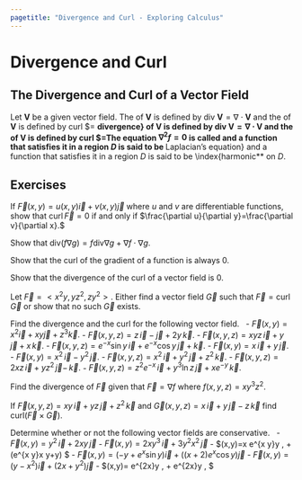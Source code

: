 ```yaml
---
pagetitle: "Divergence and Curl - Exploring Calculus"
---
```

# Divergence and Curl




## The Divergence and Curl of a Vector Field

::: {#def- } 

Let $\mathbf{V}$ be a given vector field. The \index{divergence} of $\mathbf{V}$ is defined by div $\mathbf{V}=\nabla \cdot \mathbf{V}$ and the \index{curl} of $\mathbf{V}$ is defined by curl $\mathbf{V}=\nabla \times \mathbf{V} **divergence} of $\mathbf{V}$ is defined by div $\mathbf{V}=\nabla \cdot \mathbf{V}$ and the \index{curl} of $\mathbf{V}$ is defined by curl $\mathbf{V}=\nabla \times \mathbf{V** $ where 
\[
\nabla =\frac{\partial }{\partial x}\mathbf{i}+\frac{\partial }{\partial y}\mathbf{j}+\frac{\partial }{\partial z}k\]
is the \index{del operator} **del operator** .
::: 

::: {#exm- } 

Find the divergence and curl of a constant vector field.
::: 

::: {.solution }
Let $\vec{V}=a  \vec{i}+b \vec{j}+c \vec{k}$ for constants $a,$ $b,$ and $c.$ Then 
\[
\Div  \vec{V}=\frac{\partial }{\partial x}(a)+\frac{\partial }{\partial y}(b)+\frac{\partial }{\partial z}(c)=\vec{0}\]
and 
\[
\Curl  \vec{V}=\left|
\begin{array}{cc}
 \begin{array}{c}
 \vec{i} \\
\begin{array}{c}
 \frac{\partial }{\partial x} \\
 a
\end{array}
\end{array}
 & 
\begin{array}{cc}
 \vec{j} & \vec{k} \\
\begin{array}{c}
 \frac{\partial }{\partial y} \\
 b
\end{array}
 & 
\begin{array}{c}
 \frac{\partial }{\partial z} \\
 c
\end{array}
\end{array}
\end{array}
\right|=0 \vec{i}-0 \vec{j}+0 \vec{k}=0.
\]
::: 

::: {#exm- } 

Find the divergence and curl of the vector field
\[
\vec{V}(x,y,z)=x z \vec{i}+x y z \vec{j}-y^2 \vec{k}.
\]
::: 

::: {.solution }
The divergence of $\mathbf{V}$ is 
\[
\Div \mathbf{V}=\nabla \cdot \mathbf{V}=\frac{\partial }{\partial x}(x z)+\frac{\partial }{\partial y}(x y z)+\frac{\partial }{\partial z}\left(-y^2\right)=z+x z.\]
and the curl of $\mathbf{V}$ is
\begin{align*}
& \Curl \mathbf{V} =\left|
\begin{array}{ccc}
\vec{i} &  \vec{j} & \vec{k} \\
\frac{\partial }{\partial x} & \frac{\partial }{\partial y}  & \frac{\partial }{\partial z} \\
 x z &  x y z &  -y^2
\end{array}
\right|
=\left[\frac{\partial }{\partial y}\left(-y^2\right)-\frac{\partial }{\partial z}(x y z)\right]\vec{i} 
\\ & \qquad \quad  \qquad 
-\left[\frac{\partial }{\partial x}\left(-y^2\right)-\frac{\partial }{\partial z}(x z)\right]\vec{j}+\left[\frac{\partial }{\partial x}(x y z)-\frac{\partial }{\partial y}(x z)\right]\vec{k} 
\\ & \qquad 
=(-2y-x y)\vec{i}-(0-x)\vec{j}+(y z-0)\vec{k} 
=-y(2+x) \vec{i}+x \vec{j}+y z \vec{k}. 
\end{align*}
::: 

::: {#thm- } [Properties of Divergence and Curl]
Let $\vec{U}$ and $\vec{V}$ be vector fields with component functions that have continuous first and second partial derivatives.
Then
\ 
\item 
$\mathrm{div} (c  \vec{U})= c \, \mathrm{div} \vec{U}$
\item 
$\mathrm{div} (\vec{U}+\vec{V})= \mathrm{div} \vec{U}+ \mathrm{div} \vec{V}$
\item 
$\mathrm{div} (f  \vec{U})= f \mathrm{div} \vec{U}+(\nabla f\cdot \vec{U})$
\item 
$\mathrm{div} (f\nabla g)=f \mathrm{div} \nabla g+\nabla  f \cdot  \nabla  g$
\item 
$\mathrm{curl} (c  \vec{U})= c \mathrm{curl} \vec{U}$
\item  $\mathrm{curl} (\vec{U}+\vec{V})= \mathrm{curl} \vec{U}+ \mathrm{curl} \vec{V}$
\item 
$\mathrm{curl} (f  \vec{U})=f \mathrm{curl} \vec{U}+(\nabla f\times \vec{U})$
\item  
$\mathrm{curl} (\nabla f+ \mathrm{curl}  \vec{U})= \mathrm{curl}(\nabla  f)+ \mathrm{curl}(\mathrm{curl}  \vec{U})$
\item 
$\nabla \times (\nabla  f)=0$
\item  
$\mathrm{div} (\mathrm{curl}  \vec{U})=0$
 
::: 

::: {#exm- } 

Show that the divergence of the curl of a vector field is $0.$ 
::: 

::: {.solution }
Let $\vec{V}=u(x,y,z)\vec{i}+v(x,y,z)\vec{j}+w(x,y,z)\vec{k}$  be a vector field, then   
\[
\Curl \vec{V}=\left|
\begin{array}{ccc}
 \vec{i} & \vec{j} & \vec{k}  \\[3pt]
 \frac{ \partial }{\partial x} & \frac{ \partial }{\partial y} & \frac{ \partial }{\partial z}  \\[3pt]
 u & v & w
\end{array}
\right|=\left(w_y-v_z\right)\vec{i}-\left(w_x-u_z\right)\vec{j}+\left(v_x-u_y\right)\vec{k}\]
Therefore
\[
\nabla \cdot \vec{V}=\partial _x \left(w_y-v_z\right)-\partial _y \left(w_x-u_z\right)+\partial _z \left(v_x-u_y\right)=0
\] 
as desired.  
::: 

::: {#exm- } 
Show that the curl of the gradient of a function is always $\vec{0}.$ 
::: 

::: {.solution }
Let $\nabla f=f_x\vec{i}+f_y\vec{j}+f_z\vec{k}$ then   
\[
\Curl \nabla f=\left|
\begin{array}{ccc}
\vec{i} & \vec{j} & \vec{k}  \\[3pt]
 \frac{ \partial }{\partial x} & \frac{ \partial }{\partial y} & \frac{ \partial }{\partial z}  \\[3pt]
 f_x & f_y & f_z
\end{array}
\right| =\left(f_{z y}-f_{y z}\right)\vec{i}-\left(f_{x z}-f_{z x}\right)\vec{j}+\left(f_{y x}-f_{x y}\right)\vec{k}=\vec{0}.
\]
::: 

::: {#exm- } 
Let $\vec{F}=\langle x^2y,y z^2,z y^2\rangle.$ Either find a vector field $\vec{G}$ such that $\vec{F}=\Curl \vec{G}$ or show that no such $\vec{G}$ exists.
::: 

::: {.solution }
If  a vector field $\vec{G}$ does exist then, then $\Div \vec{F}=\Div (\Curl \vec{G}) $ but  
$$
\Div \vec{F}=\partial _x \left(x^2y\right)+\partial _y \left(y z^2\right)+\partial _y \left(z y^2\right)=2 x y+z^2+2 y z
$$
and since the div of the curl of a vector field is always zero we see there can be no vector $\vec{G}$ with $\vec{F}=\Curl \vec{G}$ for this vector field $F.$  
::: 

::: {#def- } 
Let $f(x,y,z)$ define a function with continuous first and second partial derivatives. Then the \index{Laplacian} **Laplacian**  of $f$
is 
\[
\nabla ^2f=\nabla \cdot \nabla  f=\frac{\text{  }\partial ^2f}{\partial x^2}+\frac{\text{  }\partial ^2f}{\partial y^2}+\frac{\text{  }\partial ^2f}{\partial z^2}.\] 
The equation $\nabla ^2f=0$ is called \index{Laplacian's equation} and a function that satisfies it in a region $D$ is said to be \index{harmonic} **Laplacian's equation} and a function that satisfies it in a region $D$ is said to be \index{harmonic**  on $D.$
::: 

## Exercises

::: {#exr- } 
If $\vec{F}(x,y)=u(x,y)\vec{i}+v(x,y)\vec{j}$ where $u$ and $v$ are differentiable functions, show that $\text{curl} \, \vec{F}=0$ if and only if $\frac{\partial u}{\partial y}=\frac{\partial v}{\partial x}.$
::: 

::: {#exr- } 
Show that $\text{div}(f\nabla g)=f \text{div} \nabla g+\nabla f \cdot \nabla  g.$
::: 

::: {#exr- } 
Show that the curl of the gradient of a function is always $0.$
::: 

::: {#exr- } 
Show that the divergence of the curl of a vector field is $0.$
::: 

::: {#exr- } 
Let $\vec{F}=<x^2y,y z^2,z y^2>.$ Either find a vector field $\vec{G}$ such that $\vec{F}=\text{curl} \, \vec{G}$ or show that no such $\vec{G}$ exists.
::: 

::: {#exr- } 
Find the divergence and the curl for the following vector field.
\ 
- $\vec{F}(x,y)=x^2 \vec{i}+ x y \vec{j}+ z^3 \vec{k}.$
- $\vec{F}(x,y,z)= z \, \vec{i}-\vec{j}+2y\, \vec{k}.$
- $\vec{F}(x,y,z)= x y z\, \vec{i}+y\, \vec{j}+ x \, \vec{k}.$
- $\vec{F}(x,y,z)= e^{-x}\sin  y \, \vec{i}+ e^{-x}\cos y\, \vec{j}+\vec{k}.$
- $\vec{F}(x,y)= x \, \vec{i}+y \, \vec{j}.$
- $\vec{F}(x,y)= x^2 \, \vec{i}-y^2 \, \vec{j}.$
- $\vec{F}(x,y,z)= x^2\, \vec{i}+ y^2 \, \vec{j}+ z^2 \, \vec{k}.$
- $\vec{F}(x,y,z)= 2x z\, \vec{i}+ y z^2\, \vec{j}-\, \vec{k}.$
- $\vec{F}(x,y,z)= z^2e^{-x}\, \vec{i}+ y^3\ln z\, \vec{j}+ x e^{-y} \, \vec{k}.$
 
::: 

::: {#exr- } 
Find the divergence of $\vec{F}$ given that $\vec{F}=\nabla f$ where $f(x,y,z)=x y^3z^2.$
::: 

::: {#exr- } 
If $\vec{F}(x,y,z)=x y \, \vec{i}+y z \, \vec{j}+z^2\, \vec{k}$ and $\vec{G}(x,y,z)=x \, \vec{i}+y \, \vec{j}-z \, \vec{k}$ find $\text{curl}(\vec{F}\times \vec{G}).$
::: 

::: {#exr- } 
Determine whether or not the following vector fields are conservative.
\ 
- $\vec{F}(x,y)=y^2\, \vec{i}+2 x y\, \vec{j}$
- $\vec{F}(x,y)=2x y^3\, \vec{i}+3y^2x^2\, \vec{j}$ 
- $\vec{F}(x,y)=x e^{x y}\sin  y \, \vec{i}+ \left(e^{x y}\cos  x y+y\right) \vec{j} $ 
- $\vec{F}(x,y)=\left(-y+e^x\sin  y\right)\vec{i}+\left((x+2)e^x\cos  y\right)\vec{j}$ 
- $\vec{F}(x,y)=\left(y-x^2\right)\vec{i}+\left(2x+y^2\right)\vec{j}$
- $\vec{F}(x,y)= e^{2x}\sin  y \, \vec{i}+ e^{2x}\cos  y \, \vec{j} $ 
    
::: 







